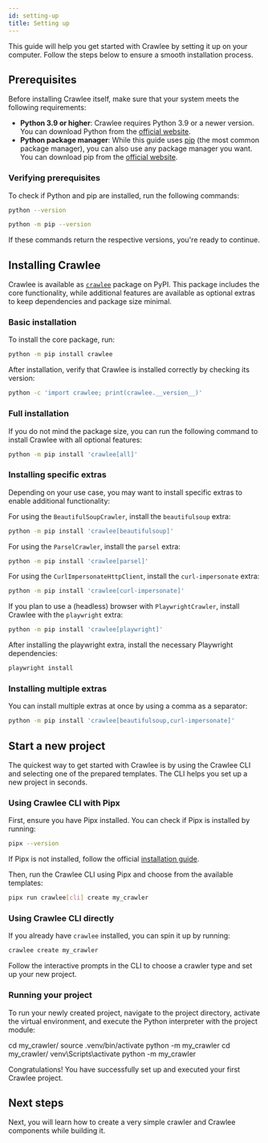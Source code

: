 ```yaml
---
id: setting-up
title: Setting up
---
```



This guide will help you get started with Crawlee by setting it up on your computer. Follow the steps below to ensure a smooth installation process.

## Prerequisites

Before installing Crawlee itself, make sure that your system meets the following requirements:

- **Python 3.9 or higher**: Crawlee requires Python 3.9 or a newer version. You can download Python from the [official website](https://python.org/downloads/).
- **Python package manager**: While this guide uses [pip](https://pip.pypa.io/) (the most common package manager), you can also use any package manager you want. You can download pip from the [official website](https://pip.pypa.io/en/stable/installation/).

### Verifying prerequisites

To check if Python and pip are installed, run the following commands:

```sh
python --version
```

```sh
python -m pip --version
```

If these commands return the respective versions, you're ready to continue.

## Installing Crawlee

Crawlee is available as [`crawlee`](https://pypi.org/project/crawlee/) package on PyPI. This package includes the core functionality, while additional features are available as optional extras to keep dependencies and package size minimal.

### Basic installation

To install the core package, run:

```sh
python -m pip install crawlee
```

After installation, verify that Crawlee is installed correctly by checking its version:

```sh
python -c 'import crawlee; print(crawlee.__version__)'
```

### Full installation

If you do not mind the package size, you can run the following command to install Crawlee with all optional features:

```sh
python -m pip install 'crawlee[all]'
```

### Installing specific extras

Depending on your use case, you may want to install specific extras to enable additional functionality:

For using the <ApiLink to="class/BeautifulSoupCrawler">`BeautifulSoupCrawler`</ApiLink>, install the `beautifulsoup` extra:

```sh
python -m pip install 'crawlee[beautifulsoup]'
```

For using the <ApiLink to="class/ParselCrawler">`ParselCrawler`</ApiLink>, install the `parsel` extra:

```sh
python -m pip install 'crawlee[parsel]'
```

For using the <ApiLink to="class/CurlImpersonateHttpClient">`CurlImpersonateHttpClient`</ApiLink>, install the `curl-impersonate` extra:

```sh
python -m pip install 'crawlee[curl-impersonate]'
```

If you plan to use a (headless) browser with <ApiLink to="class/PlaywrightCrawler">`PlaywrightCrawler`</ApiLink>, install Crawlee with the `playwright` extra:

```sh
python -m pip install 'crawlee[playwright]'
```

After installing the playwright extra, install the necessary Playwright dependencies:

```sh
playwright install
```

### Installing multiple extras

You can install multiple extras at once by using a comma as a separator:

```sh
python -m pip install 'crawlee[beautifulsoup,curl-impersonate]'
```

## Start a new project

The quickest way to get started with Crawlee is by using the Crawlee CLI and selecting one of the prepared templates. The CLI helps you set up a new project in seconds.

### Using Crawlee CLI with Pipx

First, ensure you have Pipx installed. You can check if Pipx is installed by running:

```sh
pipx --version
```

If Pipx is not installed, follow the official [installation guide](https://pipx.pypa.io/stable/installation/).

Then, run the Crawlee CLI using Pipx and choose from the available templates:

```sh
pipx run crawlee[cli] create my_crawler
```

### Using Crawlee CLI directly

If you already have `crawlee` installed, you can spin it up by running:

```sh
crawlee create my_crawler
```

Follow the interactive prompts in the CLI to choose a crawler type and set up your new project.

### Running your project

To run your newly created project, navigate to the project directory, activate the virtual environment, and execute the Python interpreter with the project module:

<Tabs>
  <TabItem value="Linux" label="Linux" default>
      <CodeBlock language="sh">cd my_crawler/</CodeBlock>
      <CodeBlock language="sh">source .venv/bin/activate</CodeBlock>
      <CodeBlock language="sh">python -m my_crawler</CodeBlock>
  </TabItem>
<TabItem value="Windows" label="Windows" default>
      <CodeBlock language="sh">cd my_crawler/</CodeBlock>
      <CodeBlock language="sh">venv\Scripts\activate</CodeBlock>
      <CodeBlock language="sh">python -m my_crawler</CodeBlock>
  </TabItem>
</Tabs>

Congratulations! You have successfully set up and executed your first Crawlee project.

## Next steps

Next, you will learn how to create a very simple crawler and Crawlee components while building it.
